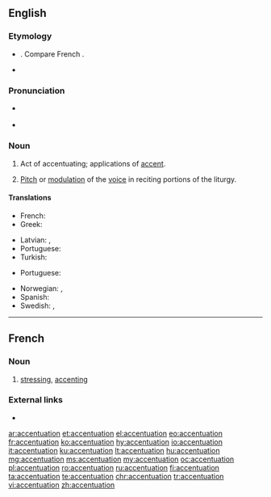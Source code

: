 ==English==

===Etymology===
* {{etyl|LL.|en}} {{m|la|accentuatio}}. Compare French {{m|fr|accentuation}}.
* {{suffix|accentuate|tion|lang=en}}

===Pronunciation===
* {{a|US}} {{IPA|/ˌæk.ˌsɛn.tʃə.ˈweɪ.ʃən/|/ˌɪk.ˌsɛn.tʃə.ˈweɪ.ʃən/|lang=en}}
* {{rhymes|eɪʃən|lang=en}}

===Noun===
{{en-noun|~}}

# Act of accentuating; applications of [[accent]].
# {{lb|en|ecclesiastical|music}} [[pitch|Pitch]] or [[modulation]] of the [[voice]] in reciting portions of the liturgy.

====Translations====
{{trans-top|act of accentuating}}
* French: {{t+|fr|accentuation|f}}
* Greek: {{t+|el|τονισμός|m}}
{{trans-mid}}
* Latvian: {{t|lv|akcentuācija|f}}, {{t|lv|akcentēšana|f}}
* Portuguese: {{t+|pt|acentuação|f}}
* Turkish: {{t+|tr|vurgulama}}
{{trans-bottom}}

{{trans-top|pitch or modulation of the voice}}
{{trans-mid}}
* Portuguese: {{t+|pt|acentuação|f}}
{{trans-bottom}}

{{checktrans-top}}
* Norwegian: {{t|no|betoning|c}}, {{t|no|aksentuering|c}}
* Spanish: {{t+|es|acentuación}}
* Swedish: {{t+|sv|betoning}}, {{t+|sv|accentuering}}
{{trans-bottom}}

----

==French==

===Noun===
{{fr-noun|f}}
# [[stressing]], [[accenting]]

===External links===
* {{R:TLFi}}

[[ar:accentuation]]
[[et:accentuation]]
[[el:accentuation]]
[[eo:accentuation]]
[[fr:accentuation]]
[[ko:accentuation]]
[[hy:accentuation]]
[[io:accentuation]]
[[it:accentuation]]
[[ku:accentuation]]
[[lt:accentuation]]
[[hu:accentuation]]
[[mg:accentuation]]
[[ms:accentuation]]
[[my:accentuation]]
[[oc:accentuation]]
[[pl:accentuation]]
[[ro:accentuation]]
[[ru:accentuation]]
[[fi:accentuation]]
[[ta:accentuation]]
[[te:accentuation]]
[[chr:accentuation]]
[[tr:accentuation]]
[[vi:accentuation]]
[[zh:accentuation]]